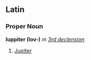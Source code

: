 ==Latin==
===Proper Noun===
'''Iuppiter (Iov-)''' ''m'' ''[[Wiktionary Appendix:Latin third declension|3rd declension]]''

#[[Jupiter]]